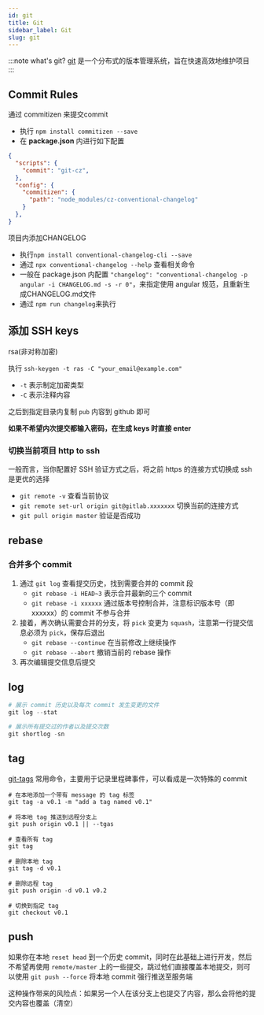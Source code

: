 ```yaml
---
id: git
title: Git
sidebar_label: Git
slug: git
---
```


:::note what's git?
[git](https://git-scm.com/) 是一个分布式的版本管理系统，旨在快速高效地维护项目
:::


## Commit Rules

通过 commitizen 来提交commit

- 执行 `npm install commitizen --save `
- 在 **package.json** 内进行如下配置

```json
{
  "scripts": {
    "commit": "git-cz",
  },
  "config": {
    "commitizen": {
      "path": "node_modules/cz-conventional-changelog"
    }
  },
}
```

项目内添加CHANGELOG

- 执行`npm install conventional-changelog-cli --save`
- 通过 `npx conventional-changelog --help` 查看相关命令
- 一般在 package.json 内配置 `"changelog": "conventional-changelog -p angular -i CHANGELOG.md -s -r 0"`，来指定使用 angular 规范，且重新生成CHANGELOG.md文件
- 通过 `npm run changelog`来执行



## 添加 SSH keys

rsa(非对称加密)

执行 `ssh-keygen -t ras -C "your_email@example.com"`

- `-t` 表示制定加密类型
- `-C` 表示注释内容

之后到指定目录内复制 `pub` 内容到 github 即可

**如果不希望内次提交都输入密码，在生成 keys 时直接 enter**

### 切换当前项目 http to ssh

一般而言，当你配置好 SSH 验证方式之后，将之前 https 的连接方式切换成 ssh 是更优的选择

- `git remote -v` 查看当前协议
- `git remote set-url origin git@gitlab.xxxxxxx` 切换当前的连接方式
- `git pull origin master` 验证是否成功





## rebase

### 合并多个 commit

1. 通过 `git log` 查看提交历史，找到需要合并的 commit 段
	- `git rebase -i HEAD~3` 表示合并最新的三个 commit
	- `git rebase -i xxxxxx` 通过版本号控制合并，注意标识版本号（即 xxxxxx）的 commit 不参与合并
2. 接着，再次确认需要合并的分支，将 `pick` 变更为 `squash`，注意第一行提交信息必须为 `pick`，保存后退出
	- `git rebase --continue` 在当前修改上继续操作
	- `git rebase --abort` 撤销当前的 rebase 操作
3. 再次编辑提交信息后提交



## log

```powershell
# 展示 commit 历史以及每次 commit 发生变更的文件
git log --stat

# 展示所有提交过的作者以及提交次数
git shortlog -sn
```





## tag

 [git-tags](https://git-scm.com/book/en/v2/Git-Basics-Tagging) 常用命令，主要用于记录里程碑事件，可以看成是一次特殊的 commit

```shell
# 在本地添加一个带有 message 的 tag 标签
git tag -a v0.1 -m "add a tag named v0.1"

# 将本地 tag 推送到远程分支上
git push origin v0.1 || --tgas

# 查看所有 tag
git tag

# 删除本地 tag
git tag -d v0.1

# 删除远程 tag
git push origin -d v0.1 v0.2

# 切换到指定 tag
git checkout v0.1
```



## push

如果你在本地 `reset head` 到一个历史 commit，同时在此基础上进行开发，然后不希望再使用 `remote/master` 上的一些提交，跳过他们直接覆盖本地提交，则可以使用 `git push --force` 将本地 commit 强行推送至服务端

这种操作带来的风险点：如果另一个人在该分支上也提交了内容，那么会将他的提交内容也覆盖（清空）

